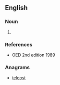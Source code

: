 ==English==

===Noun===
{{en-noun|-}}

# {{obsolete spelling of|[[subtlety]]}}

===References===
* OED 2nd edition 1989

===Anagrams===
* [[teleost#English|teleost]]